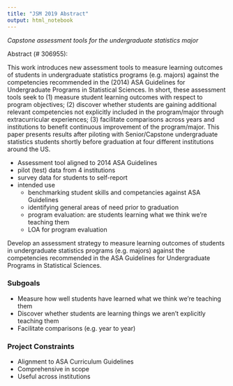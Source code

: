 ```yaml
---
title: "JSM 2019 Abstract"
output: html_notebook
---
```


*Capstone assessment tools for the undergraduate statistics major*

Abstract (# 306955): 

This work introduces new assessment tools to measure learning outcomes of students in undergraduate statistics programs (e.g. majors) against the competencies recommended in the (2014) ASA Guidelines for Undergraduate Programs in Statistical Sciences.  In short, these assessment tools seek to (1) measure student learning outcomes with respect to program objectives; (2) discover whether students are gaining additional relevant competencies not explicitly included in the program/major through extracurricular experiences; (3) facilitate comparisons across years and institutions to benefit continuous improvement of the program/major.  This paper presents results after piloting with Senior/Capstone undergraduate statistics students shortly before graduation at four different institutions around the US.  






- Assessment tool aligned to 2014 ASA Guidelines
- pilot (test) data from 4 institutions 
- survey data for students to self-report
- intended use
    - benchmarking student skills and competancies against ASA Guidelines
    - identifying general areas of need prior to graduation
    - program evaluation: are students learning what we think we're teaching them
    - LOA for program evaluation





Develop an assessment strategy to measure learning outcomes of students in undergraduate statistics programs (e.g. majors) against the competencies recommended in the ASA Guidelines for Undergraduate Programs in Statistical Sciences.


### Subgoals

- Measure how well students have learned what we think we're teaching them
- Discover whether students are learning things we aren't explicitly teaching them
- Facilitate comparisons (e.g. year to year)


### Project Constraints

- Alignment to ASA Curriculum Guidelines
- Comprehensive in scope
- Useful across institutions 

